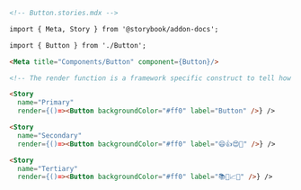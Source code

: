 ```md
<!-- Button.stories.mdx -->

import { Meta, Story } from '@storybook/addon-docs';

import { Button } from './Button';

<Meta title="Components/Button" component={Button}/>

<!-- The render function is a framework specific construct to tell how the story should render -->

<Story
  name="Primary"
  render={()=><Button backgroundColor="#ff0" label="Button" />} />

<Story
  name="Secondary"
  render={()=><Button backgroundColor="#ff0" label="😄👍😍💯" />} />

<Story
  name="Tertiary"
  render={()=><Button backgroundColor="#ff0" label="📚📕📈🤓" />} />
```